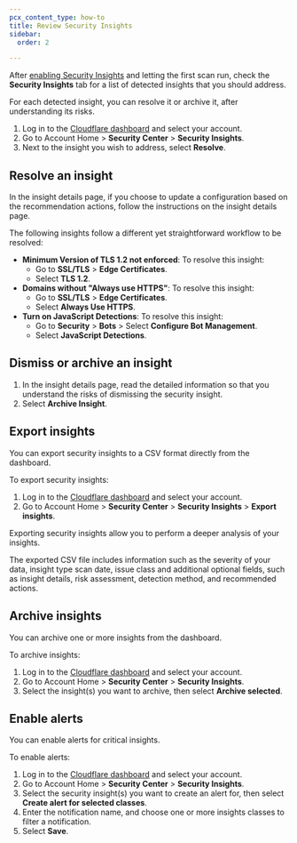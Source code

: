 ```yaml
---
pcx_content_type: how-to
title: Review Security Insights
sidebar:
  order: 2

---
```


After [enabling Security Insights](/security-center/get-started/) and letting the first scan run, check the **Security Insights** tab for a list of detected insights that you should address.

For each detected insight, you can resolve it or archive it, after understanding its risks.

1. Log in to the [Cloudflare dashboard](https://dash.cloudflare.com) and select your account.
2. Go to Account Home > **Security Center** > **Security Insights**.
3. Next to the insight you wish to address, select **Resolve**.

## Resolve an insight

In the insight details page, if you choose to update a configuration based on the recommendation actions, follow the instructions on the insight details page.

The following insights follow a different yet straightforward workflow to be resolved:

- **Minimum Version of TLS 1.2 not enforced**: To resolve this insight:
  - Go to **SSL/TLS** > **Edge Certificates**.
  - Select **TLS 1.2**.
- **Domains without "Always use HTTPS"**: To resolve this insight:
  - Go to **SSL/TLS** > **Edge Certificates**.
  - Select **Always Use HTTPS**.
- **Turn on JavaScript Detections**: To resolve this insight:
  - Go to **Security** > **Bots** > Select **Configure Bot Management**.
  - Select **JavaScript Detections**.

## Dismiss or archive an insight

1. In the insight details page, read the detailed information so that you understand the risks of dismissing the security insight.
2. Select **Archive Insight**.

## Export insights

You can export security insights to a CSV format directly from the dashboard.

To export security insights:

1. Log in to the [Cloudflare dashboard](https://dash.cloudflare.com) and select your account.
2. Go to Account Home > **Security Center** > **Security Insights** > **Export insights**.

Exporting security insights allow you to perform a deeper analysis of your insights. 

The exported CSV file includes information such as the severity of your data, insight type scan date, issue class and additional optional fields, such as insight details, risk assessment, detection method, and recommended actions.

## Archive insights

You can archive one or more insights from the dashboard.

To archive insights:

1. Log in to the [Cloudflare dashboard](https://dash.cloudflare.com) and select your account.
2. Go to Account Home > **Security Center** > **Security Insights**.
3. Select the insight(s) you want to archive, then select **Archive selected**.

## Enable alerts

You can enable alerts for critical insights.

To enable alerts:

1. Log in to the [Cloudflare dashboard](https://dash.cloudflare.com) and select your account.
2. Go to Account Home > **Security Center** > **Security Insights**.
3. Select the security insight(s) you want to create an alert for, then select **Create alert for selected classes**.
4. Enter the notification name, and choose one or more insights classes to filter a notification.
5. Select **Save**.